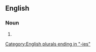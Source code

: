 ==English==

===Noun===
{{head|en|noun plural form}}

# {{plural of|mummery|lang=en}}

[[Category:English plurals ending in "-ies"]]